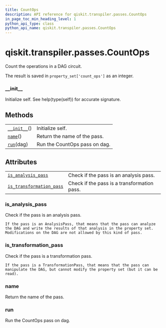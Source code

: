 ```yaml
---
title: CountOps
description: API reference for qiskit.transpiler.passes.CountOps
in_page_toc_min_heading_level: 1
python_api_type: class
python_api_name: qiskit.transpiler.passes.CountOps
---
```


<span id="qiskit-transpiler-passes-countops" />

# qiskit.transpiler.passes.CountOps

<Class id="qiskit.transpiler.passes.CountOps" isDedicatedPage={true} github="https://github.com/qiskit/qiskit/tree/stable/0.16/qiskit/transpiler/passes/analysis/count_ops.py" signature="CountOps(*args, **kwargs)" modifiers="class">
  Count the operations in a DAG circuit.

  The result is saved in `property_set['count_ops']` as an integer.

  ### \_\_init\_\_

  <Function id="qiskit.transpiler.passes.CountOps.__init__" signature="__init__()">
    Initialize self. See help(type(self)) for accurate signature.
  </Function>

  ## Methods

  |                                                                                                          |                               |
  | -------------------------------------------------------------------------------------------------------- | ----------------------------- |
  | [`__init__`](#qiskit.transpiler.passes.CountOps.__init__ "qiskit.transpiler.passes.CountOps.__init__")() | Initialize self.              |
  | [`name`](#qiskit.transpiler.passes.CountOps.name "qiskit.transpiler.passes.CountOps.name")()             | Return the name of the pass.  |
  | [`run`](#qiskit.transpiler.passes.CountOps.run "qiskit.transpiler.passes.CountOps.run")(dag)             | Run the CountOps pass on dag. |

  ## Attributes

  |                                                                                                                                                  |                                             |
  | ------------------------------------------------------------------------------------------------------------------------------------------------ | ------------------------------------------- |
  | [`is_analysis_pass`](#qiskit.transpiler.passes.CountOps.is_analysis_pass "qiskit.transpiler.passes.CountOps.is_analysis_pass")                   | Check if the pass is an analysis pass.      |
  | [`is_transformation_pass`](#qiskit.transpiler.passes.CountOps.is_transformation_pass "qiskit.transpiler.passes.CountOps.is_transformation_pass") | Check if the pass is a transformation pass. |

  ### is\_analysis\_pass

  <Function id="qiskit.transpiler.passes.CountOps.is_analysis_pass" signature="is_analysis_pass" modifiers="property">
    Check if the pass is an analysis pass.

    If the pass is an AnalysisPass, that means that the pass can analyze the DAG and write the results of that analysis in the property set. Modifications on the DAG are not allowed by this kind of pass.
  </Function>

  ### is\_transformation\_pass

  <Function id="qiskit.transpiler.passes.CountOps.is_transformation_pass" signature="is_transformation_pass" modifiers="property">
    Check if the pass is a transformation pass.

    If the pass is a TransformationPass, that means that the pass can manipulate the DAG, but cannot modify the property set (but it can be read).
  </Function>

  ### name

  <Function id="qiskit.transpiler.passes.CountOps.name" signature="name()">
    Return the name of the pass.
  </Function>

  ### run

  <Function id="qiskit.transpiler.passes.CountOps.run" signature="run(dag)">
    Run the CountOps pass on dag.
  </Function>
</Class>

